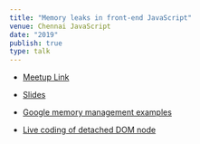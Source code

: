 ```yaml
---
title: "Memory leaks in front-end JavaScript"
venue: Chennai JavaScript
date: "2019"
publish: true
type: talk
---
```



- [Meetup Link](https://www.meetup.com/meetup-group-zZPQtwTs/events/264543677/)

- [Slides](https://varundey.me/talks/Chennai%20JS%20Sep'19)

- [Google memory management examples](https://developer.chrome.com/devtools/docs/demos/memory)

- [Live coding of detached DOM node](https://github.com/varundey/talks/tree/master/Chennai%20JS%20Sep'19/memleak)

